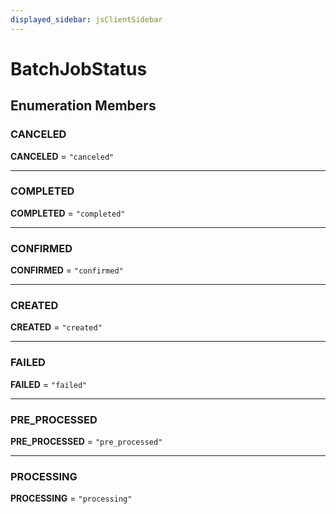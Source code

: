 ```yaml
---
displayed_sidebar: jsClientSidebar
---
```



# BatchJobStatus

## Enumeration Members

### CANCELED

 **CANCELED** = ``"canceled"``

___

### COMPLETED

 **COMPLETED** = ``"completed"``

___

### CONFIRMED

 **CONFIRMED** = ``"confirmed"``

___

### CREATED

 **CREATED** = ``"created"``

___

### FAILED

 **FAILED** = ``"failed"``

___

### PRE\_PROCESSED

 **PRE\_PROCESSED** = ``"pre_processed"``

___

### PROCESSING

 **PROCESSING** = ``"processing"``
